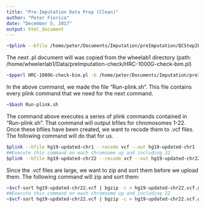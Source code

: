 ```yaml
---
title: "Pre-Imputation Data Prep (Clean)"
author: "Peter Fiorica"
date: "December 5, 2017"
output: html_document
---
```


```bash
~$plink --bfile /home/peter/Documents/Imputation/preImputation/QCStep2Liftover/hg19 --freq --out newfreq

```

The next .pl document will was copied from the wheelab1 directory (path: /home/wheelerlab1/Data/preImputation-check/HRC-1000G-check-bim.pl)
```bash
~$pperl HRC-1000G-check-bim.pl -b /home/peter/Documents/Imputation/preImputation/QCStep2Liftover/hg19.bim -f newfreq.frq -r /home/wheelerlab1/Data/preImputation-check/all.caapa.sorted.txt -h
```
In the above command, we made the file "Run-plink.sh". This file contains every plink command that we need for the next command.
```bash
~$bash Run-plink.sh
```
The command above executes a series of plink commands contained in "Run-plink.sh".  That command will output bfiles for chromosomes 1-22.  Once these bfiles have been created, we want to recode them to .vcf files.  The following command will do that for us.
```bash
$plink --bfile hg19-updated-chr1 --recode vcf --out hg19-updated-chr1
##Execute this command on each chromsome up and including 22
$plink --bfile hg19-updated-chr22 --recode vcf --out hg19-updated-chr22
```
Since the .vcf files are large, we want to zip and sort them before we upload them.  The following command will zip and sort them:
```bash
~$vcf-sort hg19-updated-chr22.vcf | bgzip -c > hg19-updated-chr22.vcf.gz
##Execute this command on each chromsome up and including 22
~$vcf-sort hg19-updated-chr22.vcf | bgzip -c > hg19-updated-chr22.vcf.gz
```
